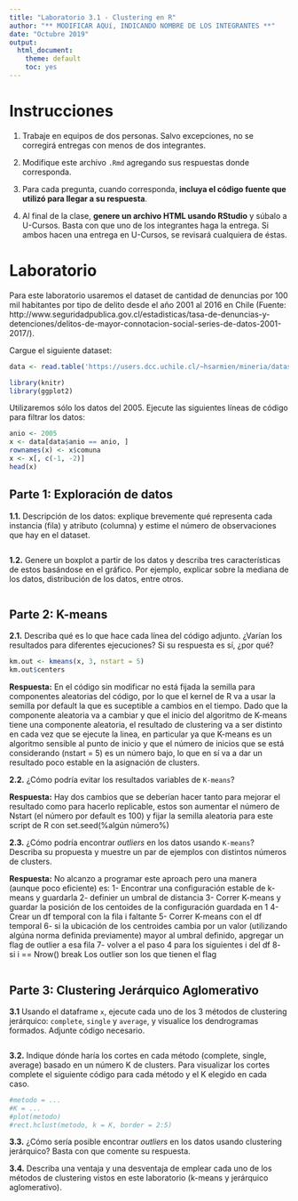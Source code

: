 ```yaml
---
title: "Laboratorio 3.1 - Clustering en R"
author: "** MODIFICAR AQUí, INDICANDO NOMBRE DE LOS INTEGRANTES **"
date: "Octubre 2019"
output: 
  html_document: 
    theme: default
    toc: yes
---
```



# Instrucciones

1. Trabaje en equipos de dos personas. Salvo excepciones, no se corregirá entregas con menos de dos integrantes.

2. Modifique este archivo `.Rmd` agregando sus respuestas donde corresponda.

3. Para cada pregunta, cuando corresponda, **incluya el código fuente que utilizó para llegar a su respuesta**.

4. Al final de la clase, **genere un archivo HTML usando RStudio** y súbalo a U-Cursos.
   Basta con que uno de los integrantes haga la entrega. Si ambos hacen una entrega en U-Cursos, se revisará cualquiera de éstas.

# Laboratorio

Para este laboratorio usaremos el dataset de cantidad de denuncias por 100 mil habitantes por tipo de delito desde el año 2001 al 2016 en Chile (Fuente: http://www.seguridadpublica.gov.cl/estadisticas/tasa-de-denuncias-y-detenciones/delitos-de-mayor-connotacion-social-series-de-datos-2001-2017/). 

Cargue el siguiente dataset:

```r
data <- read.table('https://users.dcc.uchile.cl/~hsarmien/mineria/datasets/denuncias-2001-2016.txt')
```


```r
library(knitr)
library(ggplot2)
```

Utilizaremos sólo los datos del 2005. Ejecute las siguientes líneas de código para filtrar los datos:

```r
anio <- 2005
x <- data[data$anio == anio, ]
rownames(x) <- x$comuna
x <- x[, c(-1, -2)]
head(x)
```


## Parte 1: Exploración de datos

**1.1.** Descripción de los datos: explique brevemente qué representa cada instancia (fila) y atributo (columna) y estime el número de observaciones que hay en el dataset.

```r

```

**1.2.** Genere un boxplot a partir de los datos y describa tres características de estos basándose en el gráfico. Por ejemplo, explicar sobre la mediana de los datos, distribución de los datos, entre otros.

```r
```


## Parte 2: K-means

**2.1.** Describa qué es lo que hace cada línea del código adjunto. ¿Varían los resultados para diferentes ejecuciones? Si su respuesta es sí, ¿por qué?

```r
km.out <- kmeans(x, 3, nstart = 5)
km.out$centers
```

**Respuesta:**
En el código sin modificar no está fijada la semilla para componentes aleatorias del código, por lo que el kernel de R va a usar la semilla por default la que es suceptible a cambios en el tiempo. Dado que la componente aleatoria va a cambiar y que el inicio del algoritmo de K-means tiene una componente aleatoria, el resultado de clustering va a ser distinto en cada vez que se ejecute la linea, en particular ya que K-means es un algoritmo sensible al punto de inicio y que el número de inicios que se está considerando (nstart = 5) es un número bajo, lo que en sí va a dar un resultado poco estable en la asignación de clusters.


**2.2.** ¿Cómo podría evitar los resultados variables de `K-means`?

**Respuesta:**
Hay dos cambios que se deberían hacer tanto para mejorar el resultado como para hacerlo replicable, estos son aumentar el número de Nstart (el número por default es 100) y fijar la semilla aleatoria para este script de R con set.seed(%algún número%)

**2.3.** ¿Cómo podría encontrar *outliers* en los datos usando `K-means`? Describa su propuesta y muestre un par de ejemplos con distintos números de clusters.


**Respuesta:**
No alcanzo a programar este aproach pero una manera (aunque poco eficiente) es: 
1- Encontrar una configuración estable de k-means y guardarla
2- definier un umbral de distancia
3- Correr K-means y guardar la posición de los centoides de la configuración guardada en 1
4- Crear un df temporal con la fila i faltante
5- Correr K-means con el df temporal
6- si la ubicación de los centroides cambia por un valor (utilizando algúna norma definida previamente) mayor al umbral definido, apgregar un flag de outlier a esa fila
7- volver a el paso 4 para los siguientes i del df
8- si i == Nrow() break
Los outlier son los que tienen el flag
```r

```

## Parte 3: Clustering Jerárquico Aglomerativo

**3.1** Usando el dataframe `x`, ejecute cada uno de los 3 métodos de clustering jerárquico: `complete`, `single` y `average`, y visualice los dendrogramas formados. Adjunte código necesario.
```r
```

**3.2.** Indique dónde haría los cortes en cada método (complete, single, average) basado en un número K de clusters. Para visualizar los cortes complete el siguiente código para cada método y el K elegido en cada caso.
```r
#metodo = ...
#K = ...
#plot(metodo)
#rect.hclust(metodo, k = K, border = 2:5)
```

**3.3.** ¿Cómo sería posible encontrar *outliers* en los datos usando clustering jerárquico? Basta con que comente su respuesta.


**3.4.** Describa una ventaja y una desventaja de emplear cada uno de los métodos de clustering vistos en este laboratorio (k-means y jerárquico aglomerativo).

